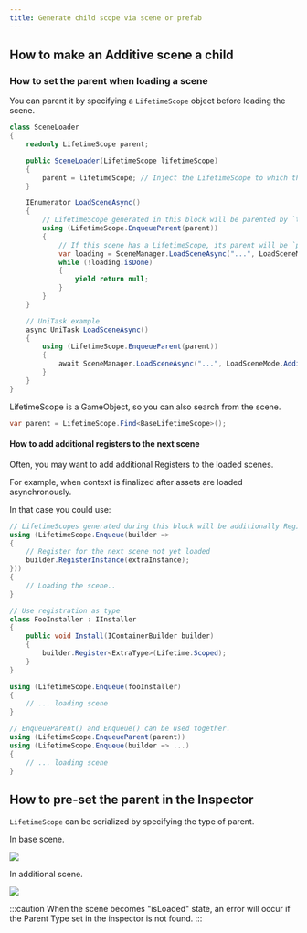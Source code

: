 ```yaml
---
title: Generate child scope via scene or prefab
---
```


## How to make an Additive scene a child

### How to set the parent when loading a scene

You can parent it by specifying a `LifetimeScope` object before loading the scene.

```csharp
class SceneLoader
{
    readonly LifetimeScope parent;

    public SceneLoader(LifetimeScope lifetimeScope)
    {
        parent = lifetimeScope; // Inject the LifetimeScope to which this class belongs
    }

    IEnumerator LoadSceneAsync()
    {
        // LifetimeScope generated in this block will be parented by `this.lifetimeScope`
        using (LifetimeScope.EnqueueParent(parent))
        {
            // If this scene has a LifetimeScope, its parent will be `parent`.
            var loading = SceneManager.LoadSceneAsync("...", LoadSceneMode.Additive);
            while (!loading.isDone)
            {
                yield return null;
            }
        }
    }

    // UniTask example
    async UniTask LoadSceneAsync()
    {
        using (LifetimeScope.EnqueueParent(parent))
        {
            await SceneManager.LoadSceneAsync("...", LoadSceneMode.Additive);
        }
    }
}
```

LifetimeScope is a GameObject, so you can also search from the scene.

```csharp
var parent = LifetimeScope.Find<BaseLifetimeScope>();
```

#### How to add additional registers to the next scene

Often, you may want to add additional Registers to the loaded scenes.

For example, when context is finalized after assets are loaded asynchronously.

In that case you could use:

```csharp
// LifetimeScopes generated during this block will be additionally Registered.
using (LifetimeScope.Enqueue(builder =>
{
    // Register for the next scene not yet loaded
    builder.RegisterInstance(extraInstance);
}))
{
    // Loading the scene..
}
```

```csharp
// Use registration as type
class FooInstaller : IInstaller
{
    public void Install(IContainerBuilder builder)
    {
        builder.Register<ExtraType>(Lifetime.Scoped);
    }
}

using (LifetimeScope.Enqueue(fooInstaller)
{
    // ... loading scene
}
```

```csharp
// EnqueueParent() and Enqueue() can be used together.
using (LifetimeScope.EnqueueParent(parent))
using (LifetimeScope.Enqueue(builder => ...)
{
    // ... loading scene
}
```

## How to pre-set the parent in the Inspector

`LifetimeScope` can be serialized by specifying the type of parent.

In base scene.

![](assets/screenshot_baselifetimescope.png)

In additional scene.

![](assets/screenshot_childlifetimescope.png)

:::caution
When the scene becomes "isLoaded" state, an error will occur if the Parent Type set in the inspector is not found.
:::
